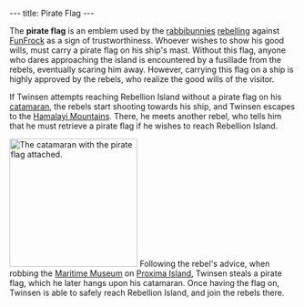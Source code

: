 ---
title: Pirate Flag
---

{{twinsunica import}}{{Infobox Item
 |image=Pirate_flag1.png
 |type=component
 |critical=yes
 |magical=no
 |unique=yes
 |lba1=yes
 |lba2=
 |upgrades=no
 |rowposition=
 |columnposition=
 |effect=none
 |effectamount=
 |purpose=
 |combattype=none
 |powerlevel=none
 |rate=none
 |range=none
 |damage=none
}}

The '''pirate flag''' is an emblem used by the [[rabbibunny|rabbibunnies]] [[rebel|rebelling]] against [[FunFrock]] as a sign of trustworthiness. Whoever wishes to show his good wills, must carry a pirate flag on his ship's mast. Without this flag, anyone who dares approaching the island is encountered by a fusillade from the rebels, eventually scaring him away. However, carrying this flag on a ship is highly approved by the rebels, who realize the good wills of the visitor.

If Twinsen attempts reaching Rebellion Island without a pirate flag on his [[catamaran]], the rebels start shooting towards his ship, and Twinsen escapes to the [[Hamalayi Mountains]]. There, he meets another rebel, who tells him that he must retrieve a pirate flag if he wishes to reach Rebellion Island.

[[Image:Catamara.gif|right|225px|thumb|The [[catamaran]] with the pirate flag attached.]]
Following the rebel's advice, when robbing the [[Maritime Museum]] on [[Proxima Island]], Twinsen steals a pirate flag, which he later hangs upon his catamaran. Once having the flag on, Twinsen is able to safely reach Rebellion Island, and join the rebels there.